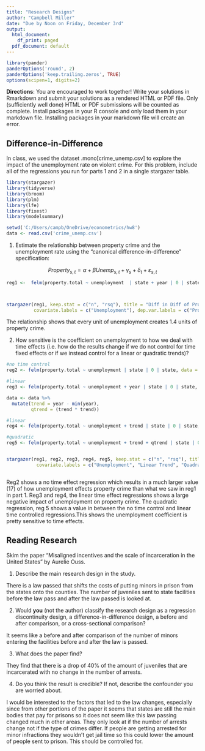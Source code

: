 ```yaml
---
title: "Research Designs"
author: "Campbell Miller"
date: "Due by Noon on Friday, December 3rd"
output:
  html_document:
    df_print: paged
  pdf_document: default
---
```


```r
library(pander)
panderOptions('round', 2)
panderOptions('keep.trailing.zeros', TRUE)
options(scipen=1, digits=2)
```

__Directions__: You are encouraged to work together! Write your solutions in Rmarkdown and submit your solutions as a rendered HTML or PDF file. Only (sufficiently well done) HTML or PDF submissions will be counted as complete. Install packages in your R console and only load them in your markdown file. Installing packages in your markdown file will create an error. 


## Difference-in-Difference

In class, we used the dataset .mono[crime_unemp.csv] to explore the impact of the unemployment rate on violent crime. For this problem, include all of the regressions you run for parts 1 and 2 in a single stargazer table. 

```r
library(stargazer)
library(tidyverse)
library(broom)
library(plm)
library(lfe)
library(fixest)
library(modelsummary)

setwd('C:/Users/campb/OneDrive/econometrics/hw8')
data <- read.csv('crime_unemp.csv')
```


1. Estimate the relationship between property crime and the unemployment rate using the "canonical difference-in-difference" specification:

$$Property_{s,t} = \alpha+\beta Unemp_{s,t} + \gamma_s + \delta_t + \varepsilon_{s,t}$$

```r



reg1 <-  felm(property.total ~ unemployment  | state + year | 0 | state, data = data)



stargazer(reg1, keep.stat = c("n", "rsq"), title = "Diff in Diff of Property Crime and Unemployment",
          covariate.labels = c("Unemployment"), dep.var.labels = c("Propety Crime"), type = "html", keep = c("unemployment"))
```
The relationship shows that every unit of unemployment creates 1.4 units of property crime.



2. How sensitive is the coefficient on unemployment to how we deal with time effects (i.e. how do the results change if we do not control for time fixed effects or if we instead control for a linear or quadratic trends)?

```r
#no time control
reg2 <- felm(property.total ~ unemployment | state | 0 | state, data = data)

#linear
reg3 <- felm(property.total ~ unemployment + year | state | 0 | state, data = data)

data <- data %>%
  mutate(trend = year - min(year),
         qtrend = (trend * trend))

#linear 
reg4 <- felm(property.total ~ unemployment + trend | state | 0 | state, data = data)

#quadratic
reg5 <- felm(property.total ~ unemployment + trend + qtrend | state | 0 | state, data = data)


stargazer(reg1, reg2, reg3, reg4, reg5, keep.stat = c("n", "rsq"), title = "Regressions on Unemployment on Property Crime",
           covariate.labels = c("Unemployment", "Linear Trend", "Quadratic Trend"), dep.var.labels = c("Property Crime"), type = "html", keep = c("unemployment", "trend", "qtrend"))



```
Reg2 shows a no time effect regression which results in a much larger value (17) of how unemployment effects property crime than what we saw in reg1 in part 1. Reg3 and reg4, the linear time effect regressions shows a large negative impact of unemployment on property crime. The quadratic regression, reg 5 shows a value in between the no time control and linear time controlled regressions.This shows the unemployment coefficient is pretty sensitive to time effects.



## Reading Research

Skim the  paper "Misaligned incentives and the scale of incarceration in the United States" by Aurelie Ouss.

1. Describe the main research design in the study. 

There is a law passed that shifts the costs of putting minors in prison from the states onto the counties. The number of juveniles sent to state facilities before the law pass and after the law passed is looked at.


2. Would __you__ (not the author) classify the research design as a regression discontinuity design, a difference-in-difference design, a before and after comparison, or a cross-sectional comparison?


It seems like a before and after comparison of the number of minors entering the facilities before and after the law is passed.

3. What does the paper find? 

They find that there is a drop of 40% of the amount of juveniles that are incarcerated with no change in the number of arrests.


4. Do you think the result is credible? If not, describe the confounder you are worried about. 

I would be interested to the factors that led to the law changes, especially since from other portions of the paper it seems that states are still the main bodies that pay for prisons so it does not seem like this law passing changed much in other areas. They only look at if the number of arrests change not if the type of crimes differ. If people are getting arrested for minor infractions they wouldn't get jail time so this could lower the amount of people sent to prison. This should be controlled for.

